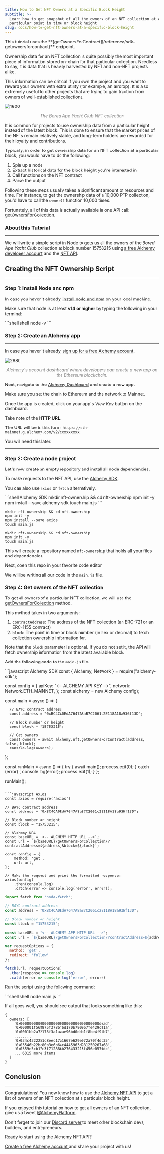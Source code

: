 ```yaml
---
title: How to Get NFT Owners at a Specific Block Height
subtitle: >-
  Learn how to get snapshot of all the owners of an NFT collection at a
  particular point in time or block height
slug: docs/how-to-get-nft-owners-at-a-specific-block-height
---
```



<Info title = "API Endpoint">
  This tutorial uses the **[getOwnersForContract](/reference/sdk-getownersforcontract)** endpoint.
</Info>

Ownership data for an NFT collection is quite possibly the most important piece of information stored on-chain for that particular collection. Needless to say, it is data that is heavily harvested by NFT and non-NFT projects alike.

This information can be critical if you own the project and you want to reward your owners with extra utility (for example, an airdrop). It is also extremely useful to other projects that are trying to gain traction from owners of well-established collections.

![1600](/images/38f67b5-bayc.jpeg "bayc.jpeg")
<div align="center" style="color: gray; font-style: italic;">The Bored Ape Yacht Club NFT collection</div>   

It is common for projects to use ownership data from a particular height instead of the latest block. This is done to ensure that the market prices of the NFTs remain relatively stable, and long-term holders are rewarded for their loyalty and contributions.

Typically, in order to get ownership data for an NFT collection at a particular block, you would have to do the following:

1. Spin up a node
2. Extract historical data for the block height you're interested in
3. Call functions on the NFT contract
4. Parse the output

Following these steps usually takes a significant amount of resources and time. For instance, to get the ownership data of a 10,000 PFP collection, you'd have to call the `ownerOf` function 10,000 times.

Fortunately, all of this data is actually available in one API call: [getOwnersForCollection](/reference/getownersforcollection).

### About this Tutorial

***

We will write a simple script in Node to gets us all the owners of the *Bored Ape Yacht Club* collection at block number 15753215 using [a free Alchemy developer account](https://alchemy.com/?a=99a4749c0c) and the [NFT API](/reference/nft-api-quickstart).

## Creating the NFT Ownership Script

***

### Step 1: Install Node and npm

In case you haven't already, [install node and npm](https://nodejs.org/en/download/) on your local machine.

Make sure that node is at least **v14 or higher** by typing the following in your terminal:

<CodeGroup>
  ```shell shell
  node -v
  ```
</CodeGroup>

### Step 2: Create an Alchemy app

***

In case you haven't already, [sign up for a free Alchemy account](https://alchemy.com/?a=99a4749c0c).

![2880](/images/a1da0df-Screenshot_2022-10-15_at_5.06.14_PM.png "Screenshot 2022-10-15 at 5.06.14 PM.png")
<div align="center" style="color: gray; font-style: italic;">Alchemy's account dashboard where developers can create a new app on the Ethereum blockchain.</div>   

Next, navigate to the [Alchemy Dashboard](https://dashboard.alchemy.com/signup/?a=99a4749c0c) and create a new app.

Make sure you set the chain to Ethereum and the network to Mainnet.

Once the app is created, click on your app's *View Key* button on the dashboard.

Take note of the **HTTP URL**.

The URL will be in this form: `https://eth-mainnet.g.alchemy.com/v2/xxxxxxxxx`

You will need this later.

***

### Step 3: Create a node project

Let's now create an empty repository and install all node dependencies.

To make requests to the NFT API, use the [Alchemy SDK](/reference/alchemy-sdk-quickstart).

You can also use `axios` or `fetch` alternatively.

<CodeGroup>
  ```shell Alchemy SDK
  mkdir nft-ownership && cd nft-ownership
  npm init -y
  npm install --save alchemy-sdk
  touch main.js
  ```

  ```shell Axios
  mkdir nft-ownership && cd nft-ownership
  npm init -y
  npm install --save axios
  touch main.js
  ```

  ```shell Fetch
  mkdir nft-ownership && cd nft-ownership
  npm init -y
  touch main.js
  ```
</CodeGroup>

This will create a repository named `nft-ownership` that holds all your files and dependencies.

Next, open this repo in your favorite code editor.

We will be writing all our code in the `main.js` file.

### Step 4: Get owners of the NFT collection

To get all owners of a particular NFT collection, we will use the [getOwnersForCollection](/reference/getownersforcollection) method.

This method takes in two arguments:

1. `contractAddress`: The address of the NFT collection (an ERC-721 or an ERC-1155 contract)
2. `block`: The point in time or block number (in hex or decimal) to fetch collection ownership information for.

Note that the `block` parameter is optional. If you do not set it, the API will fetch ownership information from the latest available block.

Add the following code to the `main.js` file.

<CodeGroup>
  ```javascript Alchemy SDK
  const { Alchemy, Network } = require("alchemy-sdk");

  const config = {
      apiKey: "<-- ALCHEMY API KEY -->",
      network: Network.ETH_MAINNET,
  };
  const alchemy = new Alchemy(config);

  const main = async () => {

      // BAYC contract address
      const address = "0xBC4CA0EdA7647A8aB7C2061c2E118A18a936f13D";

      // Block number or height
      const block = "15753215";

      // Get owners 
      const owners = await alchemy.nft.getOwnersForContract(address, false, block);
      console.log(owners);
  };

  const runMain = async () => {
      try {
          await main();
          process.exit(0);
      } catch (error) {
          console.log(error);
          process.exit(1);
      }
  };

  runMain();
  ```

  ```javascript Axios
  const axios = require('axios')

  // BAYC contract address
  const address = "0xBC4CA0EdA7647A8aB7C2061c2E118A18a936f13D";

  // Block number or height
  const block = "15753215";

  // Alchemy URL
  const baseURL = `<-- ALCHEMY HTTP URL -->`;
  const url = `${baseURL}/getOwnersForCollection/?contractAddress=${address}&block=${block}`;

  const config = {
      method: 'get',
      url: url,
  };

  // Make the request and print the formatted response:
  axios(config)
      .then(console.log)
      .catch(error => console.log('error', error));
  ```

  ```javascript Fetch
  import fetch from 'node-fetch';

  // BAYC contract address
  const address = "0xBC4CA0EdA7647A8aB7C2061c2E118A18a936f13D";

  // Block number or height
  const block = "15753215";

  const baseURL = "<-- ALCHEMY APP HTTP URL -->";
  const url = `${baseURL}/getOwnersForCollection/?contractAddress=${address}&block=${block}`;

  var requestOptions = {
    method: 'get',
    redirect: 'follow'
  };

  fetch(url, requestOptions)
    .then(response => console.log)
    .catch(error => console.log('error', error))
  ```
</CodeGroup>

Run the script using the following command:

<CodeGroup>
  ```shell shell
  node main.js
  ```
</CodeGroup>

If all goes well, you should see output that looks something like this:

```
{
  owners: [
    '0x000000000000000000000000000000000000dead',
    '0x000001f568875f378bf6d170b790967fe429c81a',
    '0x0001bb2a72173f3a1aaae96bd0ddb1f8be4f91b7',
    ........
    '0x034c4322251c8eec17a1667e629e072a70f4dc35',
    '0x03546b22bc80b3e6b64c4445963d981250267a68',
    '0x0359e5cb17c3f712886b276433213f456e0579dc',
    ... 6315 more items
  ]
}
```

## Conclusion

***

Congratulations! You now know how to use the [Alchemy NFT API](/reference/nft-api) to get a list of owners of an NFT collection at a particular block height.

If you enjoyed this tutorial on how to get all owners of an NFT collection, give us a tweet [@AlchemyPlatform](https://twitter.com/AlchemyPlatform).

Don't forget to join our [Discord server](https://www.alchemy.com/discord) to meet other blockchain devs, builders, and entrepreneurs.

Ready to start using the Alchemy NFT API?

[Create a free Alchemy account ](https://alchemy.com/?a=99a4749c0c)and share your project with us!
